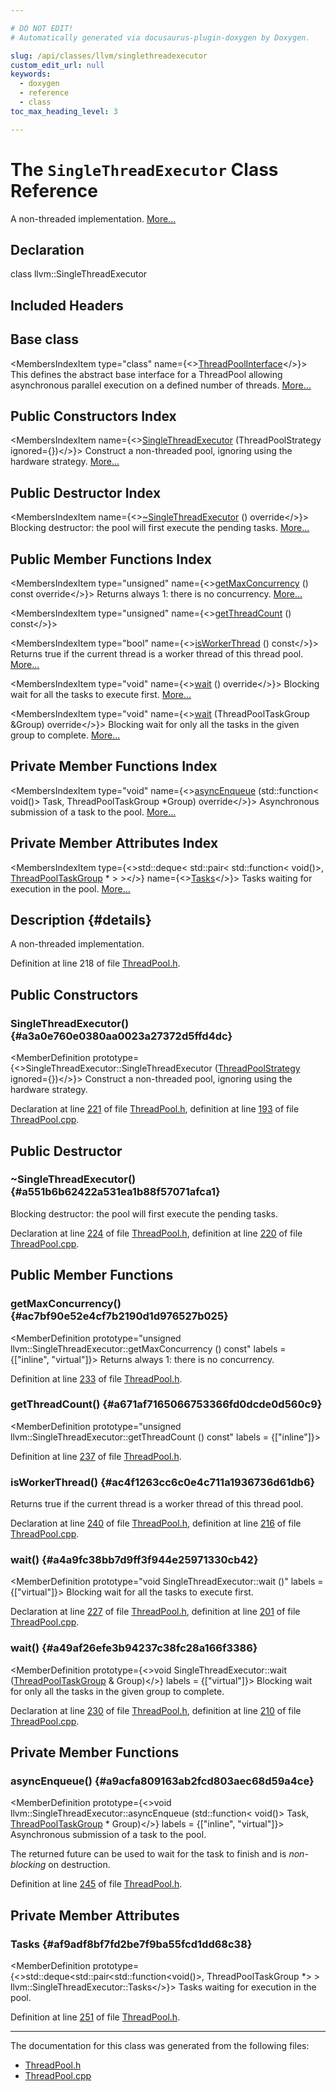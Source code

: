 ```yaml
---

# DO NOT EDIT!
# Automatically generated via docusaurus-plugin-doxygen by Doxygen.

slug: /api/classes/llvm/singlethreadexecutor
custom_edit_url: null
keywords:
  - doxygen
  - reference
  - class
toc_max_heading_level: 3

---
```





# The `SingleThreadExecutor` Class Reference

<DoxygenPage pluginConfig={pluginConfig}>

A non-threaded implementation. <a href="#details">More...</a>

## Declaration

<CodeBlock>class llvm::SingleThreadExecutor</CodeBlock>

## Included Headers

<IncludesList>
<IncludesListItem
  filePath="llvm/Support/ThreadPool.h"
  permalink="/docs/api/files/include/include/llvm/include/llvm/support/threadpool-h"
  isLocal="true" />
</IncludesList>

## Base class

<MembersIndex>

<MembersIndexItem
  type="class"
  name={<><a href="/docs/api/classes/llvm/threadpoolinterface">ThreadPoolInterface</a></>}>
This defines the abstract base interface for a ThreadPool allowing asynchronous parallel execution on a defined number of threads. <a href="/docs/api/classes/llvm/threadpoolinterface/#details">More...</a>
</MembersIndexItem>

</MembersIndex>

## Public Constructors Index

<MembersIndex>

<MembersIndexItem
  name={<><a href="#a3a0e760e0380aa0023a27372d5ffd4dc">SingleThreadExecutor</a> (ThreadPoolStrategy ignored=&#123;&#125;)</>}>
Construct a non-threaded pool, ignoring using the hardware strategy. <a href="#a3a0e760e0380aa0023a27372d5ffd4dc">More...</a>
</MembersIndexItem>

</MembersIndex>

## Public Destructor Index

<MembersIndex>

<MembersIndexItem
  name={<><a href="#a551b6b62422a531ea1b88f57071afca1">~SingleThreadExecutor</a> () override</>}>
Blocking destructor: the pool will first execute the pending tasks. <a href="#a551b6b62422a531ea1b88f57071afca1">More...</a>
</MembersIndexItem>

</MembersIndex>

## Public Member Functions Index

<MembersIndex>

<MembersIndexItem
  type="unsigned"
  name={<><a href="#ac7bf90e52e4cf7b2190d1d976527b025">getMaxConcurrency</a> () const override</>}>
Returns always 1: there is no concurrency. <a href="#ac7bf90e52e4cf7b2190d1d976527b025">More...</a>
</MembersIndexItem>

<MembersIndexItem
  type="unsigned"
  name={<><a href="#a671af7165066753366fd0dcde0d560c9">getThreadCount</a> () const</>}>
</MembersIndexItem>

<MembersIndexItem
  type="bool"
  name={<><a href="#ac4f1263cc6c0e4c711a1936736d61db6">isWorkerThread</a> () const</>}>
Returns true if the current thread is a worker thread of this thread pool. <a href="#ac4f1263cc6c0e4c711a1936736d61db6">More...</a>
</MembersIndexItem>

<MembersIndexItem
  type="void"
  name={<><a href="#a4a9fc38bb7d9ff3f944e25971330cb42">wait</a> () override</>}>
Blocking wait for all the tasks to execute first. <a href="#a4a9fc38bb7d9ff3f944e25971330cb42">More...</a>
</MembersIndexItem>

<MembersIndexItem
  type="void"
  name={<><a href="#a49af26efe3b94237c38fc28a166f3386">wait</a> (ThreadPoolTaskGroup &amp;Group) override</>}>
Blocking wait for only all the tasks in the given group to complete. <a href="#a49af26efe3b94237c38fc28a166f3386">More...</a>
</MembersIndexItem>

</MembersIndex>

## Private Member Functions Index

<MembersIndex>

<MembersIndexItem
  type="void"
  name={<><a href="#a9acfa809163ab2fcd803aec68d59a4ce">asyncEnqueue</a> (std::function&lt; void()&gt; Task, ThreadPoolTaskGroup &#42;Group) override</>}>
Asynchronous submission of a task to the pool. <a href="#a9acfa809163ab2fcd803aec68d59a4ce">More...</a>
</MembersIndexItem>

</MembersIndex>

## Private Member Attributes Index

<MembersIndex>

<MembersIndexItem
  type={<>std::deque&lt; std::pair&lt; std::function&lt; void()&gt;, <a href="/docs/api/classes/llvm/threadpooltaskgroup">ThreadPoolTaskGroup</a> &#42; &gt; &gt;</>}
  name={<><a href="#af9adf8bf7fd2be7f9ba55fcd1dd68c38">Tasks</a></>}>
Tasks waiting for execution in the pool. <a href="#af9adf8bf7fd2be7f9ba55fcd1dd68c38">More...</a>
</MembersIndexItem>

</MembersIndex>

## Description {#details}

A non-threaded implementation.

Definition at line 218 of file <a href="/docs/api/files/include/include/llvm/include/llvm/support/threadpool-h">ThreadPool.h</a>.

<SectionDefinition>

## Public Constructors

### SingleThreadExecutor() {#a3a0e760e0380aa0023a27372d5ffd4dc}

<MemberDefinition
  prototype={<>SingleThreadExecutor::SingleThreadExecutor (<a href="/docs/api/classes/llvm/threadpoolstrategy">ThreadPoolStrategy</a> ignored=&#123;&#125;)</>}>
Construct a non-threaded pool, ignoring using the hardware strategy.

Declaration at line <a href="/docs/api/files/include/include/llvm/include/llvm/support/threadpool-h/#l00221">221</a> of file <a href="/docs/api/files/include/include/llvm/include/llvm/support/threadpool-h">ThreadPool.h</a>, definition at line <a href="/docs/api/files/lib/lib/support/threadpool-cpp/#l00193">193</a> of file <a href="/docs/api/files/lib/lib/support/threadpool-cpp">ThreadPool.cpp</a>.
</MemberDefinition>

</SectionDefinition>

<SectionDefinition>

## Public Destructor

### ~SingleThreadExecutor() {#a551b6b62422a531ea1b88f57071afca1}

<MemberDefinition
  prototype="SingleThreadExecutor::~SingleThreadExecutor ()">
Blocking destructor: the pool will first execute the pending tasks.

Declaration at line <a href="/docs/api/files/include/include/llvm/include/llvm/support/threadpool-h/#l00224">224</a> of file <a href="/docs/api/files/include/include/llvm/include/llvm/support/threadpool-h">ThreadPool.h</a>, definition at line <a href="/docs/api/files/lib/lib/support/threadpool-cpp/#l00220">220</a> of file <a href="/docs/api/files/lib/lib/support/threadpool-cpp">ThreadPool.cpp</a>.
</MemberDefinition>

</SectionDefinition>

<SectionDefinition>

## Public Member Functions

### getMaxConcurrency() {#ac7bf90e52e4cf7b2190d1d976527b025}

<MemberDefinition
  prototype="unsigned llvm::SingleThreadExecutor::getMaxConcurrency () const"
  labels = {["inline", "virtual"]}>
Returns always 1: there is no concurrency.

Definition at line <a href="/docs/api/files/include/include/llvm/include/llvm/support/threadpool-h/#l00233">233</a> of file <a href="/docs/api/files/include/include/llvm/include/llvm/support/threadpool-h">ThreadPool.h</a>.
</MemberDefinition>

### getThreadCount() {#a671af7165066753366fd0dcde0d560c9}

<MemberDefinition
  prototype="unsigned llvm::SingleThreadExecutor::getThreadCount () const"
  labels = {["inline"]}>

Definition at line <a href="/docs/api/files/include/include/llvm/include/llvm/support/threadpool-h/#l00237">237</a> of file <a href="/docs/api/files/include/include/llvm/include/llvm/support/threadpool-h">ThreadPool.h</a>.
</MemberDefinition>

### isWorkerThread() {#ac4f1263cc6c0e4c711a1936736d61db6}

<MemberDefinition
  prototype="bool SingleThreadExecutor::isWorkerThread () const">
Returns true if the current thread is a worker thread of this thread pool.

Declaration at line <a href="/docs/api/files/include/include/llvm/include/llvm/support/threadpool-h/#l00240">240</a> of file <a href="/docs/api/files/include/include/llvm/include/llvm/support/threadpool-h">ThreadPool.h</a>, definition at line <a href="/docs/api/files/lib/lib/support/threadpool-cpp/#l00216">216</a> of file <a href="/docs/api/files/lib/lib/support/threadpool-cpp">ThreadPool.cpp</a>.
</MemberDefinition>

### wait() {#a4a9fc38bb7d9ff3f944e25971330cb42}

<MemberDefinition
  prototype="void SingleThreadExecutor::wait ()"
  labels = {["virtual"]}>
Blocking wait for all the tasks to execute first.

Declaration at line <a href="/docs/api/files/include/include/llvm/include/llvm/support/threadpool-h/#l00227">227</a> of file <a href="/docs/api/files/include/include/llvm/include/llvm/support/threadpool-h">ThreadPool.h</a>, definition at line <a href="/docs/api/files/lib/lib/support/threadpool-cpp/#l00201">201</a> of file <a href="/docs/api/files/lib/lib/support/threadpool-cpp">ThreadPool.cpp</a>.
</MemberDefinition>

### wait() {#a49af26efe3b94237c38fc28a166f3386}

<MemberDefinition
  prototype={<>void SingleThreadExecutor::wait (<a href="/docs/api/classes/llvm/threadpooltaskgroup">ThreadPoolTaskGroup</a> &amp; Group)</>}
  labels = {["virtual"]}>
Blocking wait for only all the tasks in the given group to complete.

Declaration at line <a href="/docs/api/files/include/include/llvm/include/llvm/support/threadpool-h/#l00230">230</a> of file <a href="/docs/api/files/include/include/llvm/include/llvm/support/threadpool-h">ThreadPool.h</a>, definition at line <a href="/docs/api/files/lib/lib/support/threadpool-cpp/#l00210">210</a> of file <a href="/docs/api/files/lib/lib/support/threadpool-cpp">ThreadPool.cpp</a>.
</MemberDefinition>

</SectionDefinition>

<SectionDefinition>

## Private Member Functions

### asyncEnqueue() {#a9acfa809163ab2fcd803aec68d59a4ce}

<MemberDefinition
  prototype={<>void llvm::SingleThreadExecutor::asyncEnqueue (std::function&lt; void()&gt; Task, <a href="/docs/api/classes/llvm/threadpooltaskgroup">ThreadPoolTaskGroup</a> &#42; Group)</>}
  labels = {["inline", "virtual"]}>
Asynchronous submission of a task to the pool.

The returned future can be used to wait for the task to finish and is <em>non-blocking</em> on destruction.

Definition at line <a href="/docs/api/files/include/include/llvm/include/llvm/support/threadpool-h/#l00245">245</a> of file <a href="/docs/api/files/include/include/llvm/include/llvm/support/threadpool-h">ThreadPool.h</a>.
</MemberDefinition>

</SectionDefinition>

<SectionDefinition>

## Private Member Attributes

### Tasks {#af9adf8bf7fd2be7f9ba55fcd1dd68c38}

<MemberDefinition
  prototype={<>std::deque&lt;std::pair&lt;std::function&lt;void()&gt;, ThreadPoolTaskGroup &#42;&gt; &gt; llvm::SingleThreadExecutor::Tasks</>}>
Tasks waiting for execution in the pool.

Definition at line <a href="/docs/api/files/include/include/llvm/include/llvm/support/threadpool-h/#l00251">251</a> of file <a href="/docs/api/files/include/include/llvm/include/llvm/support/threadpool-h">ThreadPool.h</a>.
</MemberDefinition>

</SectionDefinition>

<hr/>

The documentation for this class was generated from the following files:

<ul>
<li><a href="/docs/api/files/include/include/llvm/include/llvm/support/threadpool-h">ThreadPool.h</a></li>
<li><a href="/docs/api/files/lib/lib/support/threadpool-cpp">ThreadPool.cpp</a></li>
</ul>

</DoxygenPage>
